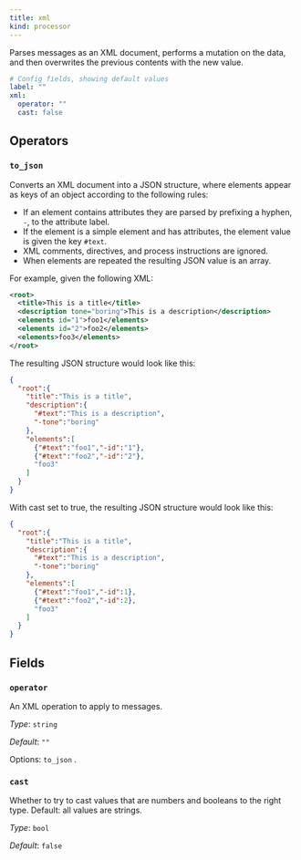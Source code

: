 ```yaml
---
title: xml
kind: processor
---
```


Parses messages as an XML document, performs a mutation on the data, and then overwrites the previous contents with the new value.

```yml
# Config fields, showing default values
label: ""
xml:
  operator: ""
  cast: false
```

## Operators

### `to_json`

Converts an XML document into a JSON structure, where elements appear as keys of an object according to the following rules:

- If an element contains attributes they are parsed by prefixing a hyphen, `-`, to the attribute label.
- If the element is a simple element and has attributes, the element value is given the key `#text`.
- XML comments, directives, and process instructions are ignored.
- When elements are repeated the resulting JSON value is an array.

For example, given the following XML:

```xml
<root>
  <title>This is a title</title>
  <description tone="boring">This is a description</description>
  <elements id="1">foo1</elements>
  <elements id="2">foo2</elements>
  <elements>foo3</elements>
</root>
```

The resulting JSON structure would look like this:

```json
{
  "root":{
    "title":"This is a title",
    "description":{
      "#text":"This is a description",
      "-tone":"boring"
    },
    "elements":[
      {"#text":"foo1","-id":"1"},
      {"#text":"foo2","-id":"2"},
      "foo3"
    ]
  }
}
```

With cast set to true, the resulting JSON structure would look like this:

```json
{
  "root":{
    "title":"This is a title",
    "description":{
      "#text":"This is a description",
      "-tone":"boring"
    },
    "elements":[
      {"#text":"foo1","-id":1},
      {"#text":"foo2","-id":2},
      "foo3"
    ]
  }
}
```

## Fields

### `operator`

An XML  operation to apply to messages.


*Type*: `string`

*Default*: `""`

Options:
`to_json`
.

### `cast`

Whether to try to cast values that are numbers and booleans to the right type. Default: all values are strings.


*Type*: `bool`

*Default*: `false`


